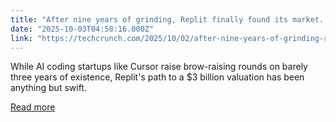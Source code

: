 ```yaml
---
title: "After nine years of grinding, Replit finally found its market. Can it keep it?"
date: "2025-10-03T04:58:16.000Z"
link: "https://techcrunch.com/2025/10/02/after-nine-years-of-grinding-replit-finally-found-its-market-can-it-keep-it/"
---
```


While AI coding startups like Cursor raise brow-raising rounds on barely three years of existence, Replit's path to a $3 billion valuation has been anything but swift.

[Read more](https://techcrunch.com/2025/10/02/after-nine-years-of-grinding-replit-finally-found-its-market-can-it-keep-it/)
